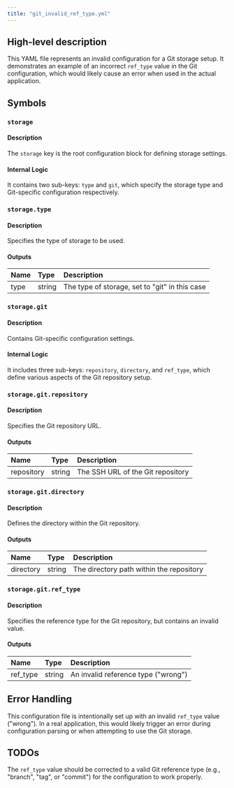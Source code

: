 ```yaml
---
title: "git_invalid_ref_type.yml"
---
```


## High-level description
This YAML file represents an invalid configuration for a Git storage setup. It demonstrates an example of an incorrect `ref_type` value in the Git configuration, which would likely cause an error when used in the actual application.

## Symbols

### `storage`
#### Description
The `storage` key is the root configuration block for defining storage settings.

#### Internal Logic
It contains two sub-keys: `type` and `git`, which specify the storage type and Git-specific configuration respectively.

### `storage.type`
#### Description
Specifies the type of storage to be used.

#### Outputs
| Name | Type | Description |
|:-----|:-----|:------------|
| type | string | The type of storage, set to "git" in this case |

### `storage.git`
#### Description
Contains Git-specific configuration settings.

#### Internal Logic
It includes three sub-keys: `repository`, `directory`, and `ref_type`, which define various aspects of the Git repository setup.

### `storage.git.repository`
#### Description
Specifies the Git repository URL.

#### Outputs
| Name | Type | Description |
|:-----|:-----|:------------|
| repository | string | The SSH URL of the Git repository |

### `storage.git.directory`
#### Description
Defines the directory within the Git repository.

#### Outputs
| Name | Type | Description |
|:-----|:-----|:------------|
| directory | string | The directory path within the repository |

### `storage.git.ref_type`
#### Description
Specifies the reference type for the Git repository, but contains an invalid value.

#### Outputs
| Name | Type | Description |
|:-----|:-----|:------------|
| ref_type | string | An invalid reference type ("wrong") |

## Error Handling
This configuration file is intentionally set up with an invalid `ref_type` value ("wrong"). In a real application, this would likely trigger an error during configuration parsing or when attempting to use the Git storage.

## TODOs
The `ref_type` value should be corrected to a valid Git reference type (e.g., "branch", "tag", or "commit") for the configuration to work properly.